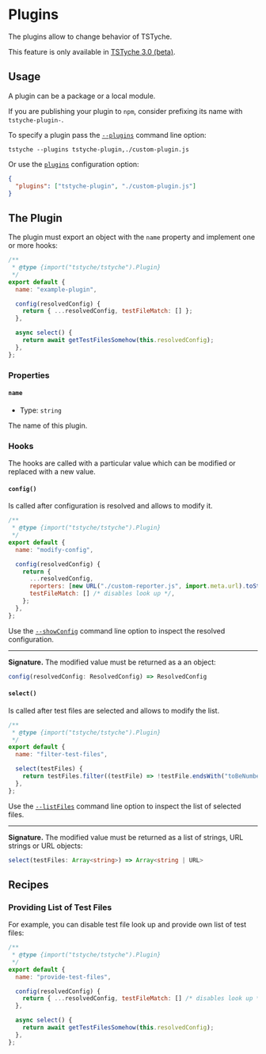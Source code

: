 
# Plugins

The plugins allow to change behavior of TSTyche.

<Warning>

This feature is only available in [TSTyche 3.0 (beta)](../releases/tstyche-3.mdx).

</Warning>

## Usage

A plugin can be a package or a local module.

<Tip>

If you are publishing your plugin to `npm`, consider prefixing its name with `tstyche-plugin-`.

</Tip>

To specify a plugin pass the [`--plugins`](../reference/command-line.mdx#plugins) command line option:

```shell
tstyche --plugins tstyche-plugin,./custom-plugin.js
```

Or use the [`plugins`](../reference/config-file.mdx#plugins) configuration option:

```json
{
  "plugins": ["tstyche-plugin", "./custom-plugin.js"]
}
```

## The Plugin

The plugin must export an object with the `name` property and implement one or more hooks:

```js
/**
 * @type {import("tstyche/tstyche").Plugin}
 */
export default {
  name: "example-plugin",

  config(resolvedConfig) {
    return { ...resolvedConfig, testFileMatch: [] };
  },

  async select() {
    return await getTestFilesSomehow(this.resolvedConfig);
  },
};
```

### Properties

#### `name`

- Type: `string`

The name of this plugin.

### Hooks

The hooks are called with a particular value which can be modified or replaced with a new value.

#### `config()`

Is called after configuration is resolved and allows to modify it.

```js
/**
 * @type {import("tstyche/tstyche").Plugin}
 */
export default {
  name: "modify-config",

  config(resolvedConfig) {
    return {
      ...resolvedConfig,
      reporters: [new URL("./custom-reporter.js", import.meta.url).toString()],
      testFileMatch: [] /* disables look up */,
    };
  },
};
```

<Tip>

Use the [`--showConfig`](../reference/command-line.mdx#show-config) command line option to inspect the resolved configuration.

</Tip>

---

**Signature.** The modified value must be returned as a an object:

```ts
config(resolvedConfig: ResolvedConfig) => ResolvedConfig
```

#### `select()`

Is called after test files are selected and allows to modify the list.

```js
/**
 * @type {import("tstyche/tstyche").Plugin}
 */
export default {
  name: "filter-test-files",

  select(testFiles) {
    return testFiles.filter((testFile) => !testFile.endsWith("toBeNumber.test.ts"));
  },
};
```

<Tip>

Use the [`--listFiles`](../reference/command-line.mdx#list-files) command line option to inspect the list of selected files.

</Tip>

---

**Signature.** The modified value must be returned as a list of strings, URL strings or URL objects:

```ts
select(testFiles: Array<string>) => Array<string | URL>
```

## Recipes

### Providing List of Test Files

For example, you can disable test file look up and provide own list of test files:

```js
/**
 * @type {import("tstyche/tstyche").Plugin}
 */
export default {
  name: "provide-test-files",

  config(resolvedConfig) {
    return { ...resolvedConfig, testFileMatch: [] /* disables look up */ };
  },

  async select() {
    return await getTestFilesSomehow(this.resolvedConfig);
  },
};
```

